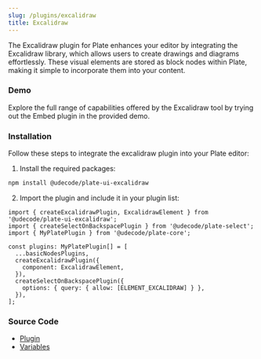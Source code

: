 ```yaml
---
slug: /plugins/excalidraw
title: Excalidraw
---
```


The Excalidraw plugin for Plate enhances your editor by integrating the Excalidraw library, which allows users to create drawings and diagrams effortlessly. These visual elements are stored as block nodes within Plate, making it simple to incorporate them into your content.

### Demo

Explore the full range of capabilities offered by the Excalidraw tool by trying out the Embed plugin in the provided demo.














<ExcalidrawSandpack />

### Installation

Follow these steps to integrate the excalidraw plugin into your Plate editor:


1. Install the required packages:

```bash npm2yarn
npm install @udecode/plate-ui-excalidraw
```

2. Import the plugin and include it in your plugin list:

```tsx
import { createExcalidrawPlugin, ExcalidrawElement } from '@udecode/plate-ui-excalidraw';
import { createSelectOnBackspacePlugin } from '@udecode/plate-select';
import { MyPlatePlugin } from '@udecode/plate-core';

const plugins: MyPlatePlugin[] = [
  ...basicNodesPlugins,
  createExcalidrawPlugin({
    component: ExcalidrawElement,
  }),
  createSelectOnBackspacePlugin({
    options: { query: { allow: [ELEMENT_EXCALIDRAW] } },
  }),
];
```


### Source Code

- [Plugin](https://github.com/udecode/plate/blob/main/packages/ui/nodes/excalidraw/src/createExcalidrawPlugin.ts)
- [Variables](https://github.com/udecode/plate/blob/main/examples/src)
